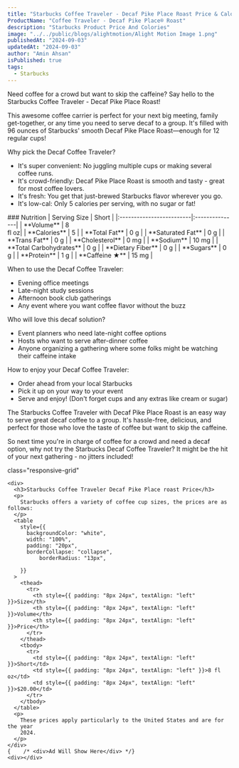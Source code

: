 ```yaml
---
title: "Starbucks Coffee Traveler - Decaf Pike Place Roast Price & Calories"
ProductName: "Coffee Traveler - Decaf Pike Place® Roast"
description: "Starbucks Product Price And Colories"
image: "../../public/blogs/alightmotion/Alight Motion Image 1.png"
publishedAt: "2024-09-03"
updatedAt: "2024-09-03"
author: "Amin Ahsan"
isPublished: true
tags:
  - Starbucks
---
```

Need coffee for a crowd but want to skip the caffeine? Say hello to the Starbucks Coffee Traveler - Decaf Pike Place Roast!

This awesome coffee carrier is perfect for your next big meeting, family get-together, or any time you need to serve decaf to a group. It's filled with 96 ounces of Starbucks' smooth Decaf Pike Place Roast—enough for 12 regular cups!

Why pick the Decaf Coffee Traveler?
- It's super convenient: No juggling multiple cups or making several coffee runs.
- It's crowd-friendly: Decaf Pike Place Roast is smooth and tasty - great for most coffee lovers.
- It's fresh: You get that just-brewed Starbucks flavor wherever you go.
- It's low-cal: Only 5 calories per serving, with no sugar or fat!

<div className='table-container'>
### Nutrition
|  Serving Size            | Short          |
|:-------------------------|:---------------|
| **Volume**               | 8 <br/> fl oz|  
| **Calories**             | 5           | 
| **Total Fat**            | 0 g         | 
| **Saturated Fat**        | 0 g         |
| **Trans Fat**            | 0 g         |
| **Cholesterol**          | 0 mg        |
| **Sodium**               | 10 mg       |
| **Total Carbohydrates**  | 0 g         |
| **Dietary Fiber**        | 0 g         |
| **Sugars**               | 0 g         |
| **Protein**              | 1 g         |
| **Caffeine ★**          | 15 mg       |
</div>

When to use the Decaf Coffee Traveler:
- Evening office meetings
- Late-night study sessions
- Afternoon book club gatherings
- Any event where you want coffee flavor without the buzz

Who will love this decaf solution?
- Event planners who need late-night coffee options
- Hosts who want to serve after-dinner coffee
- Anyone organizing a gathering where some folks might be watching their caffeine intake

How to enjoy your Decaf Coffee Traveler:
- Order ahead from your local Starbucks
- Pick it up on your way to your event
- Serve and enjoy! (Don't forget cups and any extras like cream or sugar)

The Starbucks Coffee Traveler with Decaf Pike Place Roast is an easy way to serve great decaf coffee to a group. It's hassle-free, delicious, and perfect for those who love the taste of coffee but want to skip the caffeine.

So next time you're in charge of coffee for a crowd and need a decaf option, why not try the Starbucks Decaf Coffee Traveler? It might be the hit of your next gathering - no jitters included!

 <style jsx>{`
  @media (min-width: 768px) {
    .responsive-grid {
      display: grid;
      grid-template-columns: 1fr 1fr;
    }
  }
`}</style>

<div
  style={{
    backgroundColor: "#cee3de",
    borderLeft: "3px solid #0c7556",
   padding: "20px",
    paddingTop: "13px", // Add padding to the top
        display: "grid",
        height: "fit-content",
      }} 
      
  class="responsive-grid"

>
    <div>
      <h3>Starbucks Coffee Traveler Decaf Pike Place roast Price</h3>
      <p>
        Starbucks offers a variety of coffee cup sizes, the prices are as follows:
      </p>
      <table
        style={{
          backgroundColor: "white",
          width: "100%",
          padding: "20px",
          borderCollapse: "collapse",
              borderRadius: "13px",
          
        }}
      >
        <thead>
          <tr>
            <th style={{ padding: "8px 24px", textAlign: "left" }}>Size</th>
            <th style={{ padding: "8px 24px", textAlign: "left" }}>Volume</th>
            <th style={{ padding: "8px 24px", textAlign: "left" }}>Price</th>
          </tr>
        </thead>
        <tbody>
          <tr>
            <td style={{ padding: "8px 24px", textAlign: "left" }}>Short</td>
            <td style={{ padding: "8px 24px", textAlign: "left" }}>8 fl oz</td>
            <td style={{ padding: "8px 24px", textAlign: "left" }}>$20.00</td>
          </tr>
        </tbody>
      </table>
      <p>
        These prices apply particularly to the United States and are for the year
        2024.
      </p>
    </div>
    {    /* <div>Ad Will Show Here</div> */}
    <div></div>
  </div>
